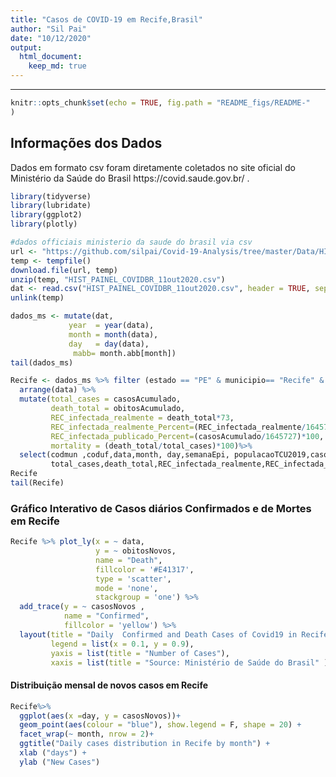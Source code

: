 ```yaml
---
title: "Casos de COVID-19 em Recife,Brasil"
author: "Sil Pai"
date: "10/12/2020"
output:
  html_document:
    keep_md: true
---
```


---

```r
knitr::opts_chunk$set(echo = TRUE, fig.path = "README_figs/README-"
)
```

## Informações dos Dados 

Dados em formato csv foram diretamente coletados no site oficial do Ministério da Saúde do Brasil https://covid.saude.gov.br/ .

```r
library(tidyverse)
library(lubridate)
library(ggplot2)
library(plotly)
```


```r
#dados officiais ministerio da saude do brasil via csv
url <- "https://github.com/silpai/Covid-19-Analysis/tree/master/Data/HIST_PAINEL_COVIDBR_11out2020.zip"
temp <- tempfile()
download.file(url, temp)
unzip(temp, "HIST_PAINEL_COVIDBR_11out2020.csv")
dat <- read.csv("HIST_PAINEL_COVIDBR_11out2020.csv", header = TRUE, sep = ";") 
unlink(temp)
```

```r
dados_ms <- mutate(dat,
             year  = year(data),
             month = month(data),
             day   = day(data),
              mabb= month.abb[month])
tail(dados_ms)
```


```r
Recife <- dados_ms %>% filter (estado == "PE" & municipio== "Recife" & casosNovos >=0 )  %>%  
  arrange(data) %>%
  mutate(total_cases = casosAcumulado,
         death_total = obitosAcumulado,
         REC_infectada_realmente = death_total*73,
         REC_infectada_realmente_Percent=(REC_infectada_realmente/1645727)*100, 
         REC_infectada_publicado_Percent=(casosAcumulado/1645727)*100,
         mortality = (death_total/total_cases)*100)%>%
  select(codmun ,coduf,data,month, day,semanaEpi, populacaoTCU2019,casosNovos, obitosNovos,
         total_cases,death_total,REC_infectada_realmente,REC_infectada_realmente_Percent,REC_infectada_publicado_Percent, mortality)
Recife
tail(Recife)
```

### Gráfico Interativo de Casos diários Confirmados e de Mortes em Recife

```r
Recife %>% plot_ly(x = ~ data,
                   y = ~ obitosNovos, 
                   name = "Death", 
                   fillcolor = '#E41317',
                   type = 'scatter',
                   mode = 'none', 
                   stackgroup = 'one') %>%
  add_trace(y = ~ casosNovos , 
            name = "Confirmed",
            fillcolor = 'yellow') %>%
  layout(title = "Daily  Confirmed and Death Cases of Covid19 in Recife (Pernambuco, Brazil)",
         legend = list(x = 0.1, y = 0.9),
         yaxis = list(title = "Number of Cases"),
         xaxis = list(title = "Source: Ministério de Saúde do Brasil" ))
```

#### Distribuição mensal de novos casos em Recife

```r
Recife%>% 
  ggplot(aes(x =day, y = casosNovos))+
  geom_point(aes(colour = "blue"), show.legend = F, shape = 20) +
  facet_wrap(~ month, nrow = 2)+
  ggtitle("Daily cases distribution in Recife by month") +
  xlab ("days") +
  ylab ("New Cases")
```
